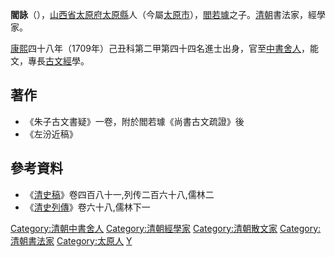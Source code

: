 '''閻詠'''（{{bd|生年不詳||18世纪||catIdx=Y閻}}），[[山西省|山西省]][[太原府|太原府]][[太原县_(隋朝)|太原縣]]人（今屬[[太原市|太原市]]），[[閻若璩|閻若璩]]之子。[[清朝|清朝]]書法家，經學家。

[[康熙|康熙]]四十八年（1709年）己丑科第二甲第四十四名進士出身，官至[[中書舍人|中書舍人]]，能文，專長[[古文經|古文經]]學。

== 著作 ==
*《朱子古文書疑》一卷，附於閻若璩《尚書古文疏證》後
*《左汾近稿》

== 參考資料 ==
*《[[清史稿|清史稿]]》卷四百八十一,列传二百六十八,儒林二
*《[[清史列傳|清史列傳]]》卷六十八,儒林下一
 
{{康熙四十八年己丑科殿試金榜}}
{{清朝官员小作品}}
{{DEFAULTSORT:Yan閻}}
[[Category:清朝中書舍人|Category:清朝中書舍人]]
[[Category:清朝經學家|Category:清朝經學家]]
[[Category:清朝散文家|Category:清朝散文家]]
[[Category:清朝書法家|Category:清朝書法家]]
[[Category:太原人|Category:太原人]]
[[Category:閻姓|Y]]